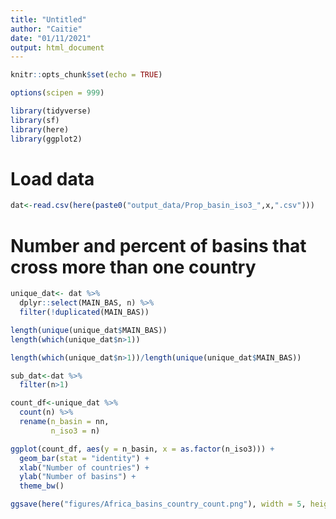 ```yaml
---
title: "Untitled"
author: "Caitie"
date: "01/11/2021"
output: html_document
---
```


```r
knitr::opts_chunk$set(echo = TRUE)

options(scipen = 999)
```

```r
library(tidyverse)
library(sf)
library(here)
library(ggplot2)
```


# Load data

```r
dat<-read.csv(here(paste0("output_data/Prop_basin_iso3_",x,".csv")))
```

# Number and percent of basins that cross more than one country

```r
unique_dat<- dat %>% 
  dplyr::select(MAIN_BAS, n) %>% 
  filter(!duplicated(MAIN_BAS))

length(unique(unique_dat$MAIN_BAS))
length(which(unique_dat$n>1))

length(which(unique_dat$n>1))/length(unique(unique_dat$MAIN_BAS))

```

```r
sub_dat<-dat %>% 
  filter(n>1)
```

```r
count_df<-unique_dat %>% 
  count(n) %>% 
  rename(n_basin = nn,
         n_iso3 = n)

ggplot(count_df, aes(y = n_basin, x = as.factor(n_iso3))) +
  geom_bar(stat = "identity") +
  xlab("Number of countries") +
  ylab("Number of basins") +
  theme_bw() 
```

```r
ggsave(here("figures/Africa_basins_country_count.png"), width = 5, height = 3, dpi = 300)
```


